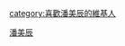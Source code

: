 {{Userbox
  |border-c = #000000
  |border-s = 1
  |id-c     = #FFFFFF
  |id-s     = 12
  |id-fc    = #000000
  |info-c   = #ff69b4
  |info-s   = 8
  |info-fc  = #FFFF
  |id       = 
  |info     = 這用戶是'''[[潘美辰]]'''歌迷。
}}<includeonly>[[category:喜歡潘美辰的維基人]]</includeonly><noinclude>
[[Category:藝人用戶框模板|潘美辰]]
</noinclude>